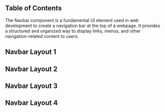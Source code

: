 

## Table of Contents

The Navbar component is a fundamental UI element used in web development to create a navigation bar at the top of a webpage. It provides a structured and organized way to display links, menus, and other navigation-related content to users.

## Navbar Layout 1

<CodePreview github="Navigation" code={NavbarLayout1Code}>
  <NavbarLayout1 />
</CodePreview>

## Navbar Layout 2

<CodePreview github="Navigation" code={NavbarLayout2Code}>
  <NavbarLayout2 />
</CodePreview>

## Navbar Layout 3

<CodePreview github="Navigation" code={NavbarLayout3Code}>
  <NavbarLayout3 />
</CodePreview>

## Navbar Layout 4

<CodePreview github="Navigation" code={NavbarLayout4Code}>
  <NavbarLayout4 />
</CodePreview>
